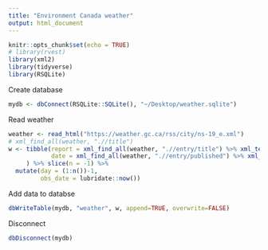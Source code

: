 ```yaml
---
title: "Environment Canada weather"
output: html_document
---
```


```r
knitr::opts_chunk$set(echo = TRUE)
# library(rvest)
library(xml2)
library(tidyverse)
library(RSQLite)
```

Create database

```r
mydb <- dbConnect(RSQLite::SQLite(), "~/Desktop/weather.sqlite")
```

Read weather

```r
weather <- read_html("https://weather.gc.ca/rss/city/ns-19_e.xml")
# xml_find_all(weather, ".//title")
w <- tibble(report = xml_find_all(weather, ".//entry/title") %>% xml_text(),
            date = xml_find_all(weather, ".//entry/published") %>% xml_text(),
     ) %>% slice(n = -1) %>%
  mutate(day = (1:n())-1,
         obs_date = lubridate::now())
```

Add data to databse

```r
dbWriteTable(mydb, "weather", w, append=TRUE, overwrite=FALSE)
```

Disconnect

```r
dbDisconnect(mydb)
```
